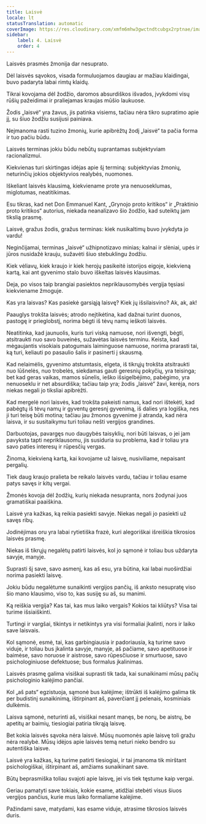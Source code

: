 ```yaml
---
title: Laisvė
locale: lt
statusTranslation: automatic
coverImage: https://res.cloudinary.com/xmfm6mhw3gwctndtcubgx2rptnae/image/upload/v1741354419/small_cover_la_gran_rebelion_28716e29d2.webp
sidebar:
    label: 4. Laisvė
    order: 4
---
```

Laisvės prasmės žmonija dar nesuprato.

Dėl laisvės sąvokos, visada formuluojamos daugiau ar mažiau klaidingai, buvo padaryta labai rimtų klaidų.

Tikrai kovojama dėl žodžio, daromos absurdiškos išvados, įvykdomi visų rūšių pažeidimai ir praliejamas kraujas mūšio laukuose.

Žodis „laisvė“ yra žavus, jis patinka visiems, tačiau nėra tikro supratimo apie jį, su šiuo žodžiu susijusi painiava.

Neįmanoma rasti tuzino žmonių, kurie apibrėžtų žodį „laisvė“ ta pačia forma ir tuo pačiu būdu.

Laisvės terminas jokiu būdu nebūtų suprantamas subjektyviam racionalizmui.

Kiekvienas turi skirtingas idėjas apie šį terminą: subjektyvias žmonių, neturinčių jokios objektyvios realybės, nuomones.

Iškeliant laisvės klausimą, kiekviename prote yra nenuoseklumas, miglotumas, neatitikimas.

Esu tikras, kad net Don Emmanuel Kant, „Grynojo proto kritikos“ ir „Praktinio proto kritikos“ autorius, niekada neanalizavo šio žodžio, kad suteiktų jam tikslią prasmę.

Laisvė, gražus žodis, gražus terminas: kiek nusikaltimų buvo įvykdyta jo vardu!

Neginčijamai, terminas „laisvė“ užhipnotizavo minias; kalnai ir slėniai, upės ir jūros nusidažė krauju, sužavėti šiuo stebuklingu žodžiu.

Kiek vėliavų, kiek kraujo ir kiek herojų pasikeitė istorijos eigoje, kiekvieną kartą, kai ant gyvenimo stalo buvo iškeltas laisvės klausimas.

Deja, po visos taip brangiai pasiektos nepriklausomybės vergija tęsiasi kiekviename žmoguje.

Kas yra laisvas? Kas pasiekė garsiąją laisvę? Kiek jų išsilaisvino? Ak, ak, ak!

Paauglys trokšta laisvės; atrodo neįtikėtina, kad dažnai turint duonos, pastogę ir prieglobstį, norima bėgti iš tėvų namų ieškoti laisvės.

Neatitinka, kad jaunuolis, kuris turi viską namuose, nori išvengti, bėgti, atsitraukti nuo savo buveinės, sužavėtas laisvės terminu. Keista, kad mėgaujantis visokiais patogumais laiminguose namuose, norima prarasti tai, ką turi, keliauti po pasaulio šalis ir pasinerti į skausmą.

Kad nelaimėlis, gyvenimo atstumtasis, elgeta, iš tikrųjų trokšta atsitraukti nuo lūšnelės, nuo trobelės, siekdamas gauti geresnių pokyčių, yra teisinga; bet kad geras vaikas, mamos sūnelis, ieško išsigelbėjimo, pabėgimo, yra nenuoseklu ir net absurdiška; tačiau taip yra; žodis „laisvė“ žavi, kerėja, nors niekas negali jo tiksliai apibrėžti.

Kad mergelė nori laisvės, kad trokšta pakeisti namus, kad nori ištekėti, kad pabėgtų iš tėvų namų ir gyventų geresnį gyvenimą, iš dalies yra logiška, nes ji turi teisę būti motina; tačiau jau žmonos gyvenime ji atranda, kad nėra laisva, ir su susitaikymu turi toliau nešti vergijos grandines.

Darbuotojas, pavargęs nuo daugybės taisyklių, nori būti laisvas, o jei jam pavyksta tapti nepriklausomu, jis susiduria su problema, kad ir toliau yra savo paties interesų ir rūpesčių vergas.

Žinoma, kiekvieną kartą, kai kovojame už laisvę, nusiviliame, nepaisant pergalių.

Tiek daug kraujo pralieta be reikalo laisvės vardu, tačiau ir toliau esame patys savęs ir kitų vergai.

Žmonės kovoja dėl žodžių, kurių niekada nesupranta, nors žodynai juos gramatiškai paaiškina.

Laisvė yra kažkas, ką reikia pasiekti savyje. Niekas negali jo pasiekti už savęs ribų.

Jodinėjimas oru yra labai rytietiška frazė, kuri alegoriškai išreiškia tikrosios laisvės prasmę.

Niekas iš tikrųjų negalėtų patirti laisvės, kol jo sąmonė ir toliau bus uždaryta savyje, manyje.

Suprasti šį save, savo asmenį, kas aš esu, yra būtina, kai labai nuoširdžiai norima pasiekti laisvę.

Jokiu būdu negalėtume sunaikinti vergijos pančių, iš anksto nesupratę viso šio mano klausimo, viso to, kas susiję su aš, su manimi.

Ką reiškia vergija? Kas tai, kas mus laiko vergais? Kokios tai kliūtys? Visa tai turime išsiaiškinti.

Turtingi ir vargšai, tikintys ir netikintys yra visi formaliai įkalinti, nors ir laiko save laisvais.

Kol sąmonė, esmė, tai, kas garbingiausia ir padoriausia, ką turime savo viduje, ir toliau bus įkalinta savyje, manyje, aš pačiame, savo apetituose ir baimėse, savo noruose ir aistrose, savo rūpesčiuose ir smurtuose, savo psichologiniuose defektuose; bus formalus įkalinimas.

Laisvės prasmę galima visiškai suprasti tik tada, kai sunaikinami mūsų pačių psichologinio kalėjimo pančiai.

Kol „aš pats“ egzistuoja, sąmonė bus kalėjime; ištrūkti iš kalėjimo galima tik per budistinį sunaikinimą, ištirpinant aš, paverčiant jį pelenais, kosminiais dulkėmis.

Laisva sąmonė, neturinti aš, visiškai nesant manęs, be norų, be aistrų, be apetitų ar baimių, tiesiogiai patiria tikrąją laisvę.

Bet kokia laisvės sąvoka nėra laisvė. Mūsų nuomonės apie laisvę toli gražu nėra realybė. Mūsų idėjos apie laisvės temą neturi nieko bendro su autentiška laisve.

Laisvė yra kažkas, ką turime patirti tiesiogiai, ir tai įmanoma tik mirštant psichologiškai, ištirpinant aš, amžiams sunaikinant save.

Būtų beprasmiška toliau svajoti apie laisvę, jei vis tiek tęstume kaip vergai.

Geriau pamatyti save tokiais, kokie esame, atidžiai stebėti visus šiuos vergijos pančius, kurie mus laiko formaliame kalėjime.

Pažindami save, matydami, kas esame viduje, atrasime tikrosios laisvės duris.

